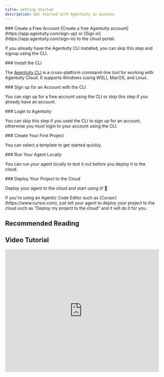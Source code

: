 ```yaml
---
title: Getting Started
description: Get started with Agentuity in minutes
---
```



<Steps>
<Step>
### Create a Free Account
[Create a free Agentuity account](https://app.agentuity.com/sign-up) or [Sign in](https://app.agentuity.com/sign-in) to the cloud portal.

If you already have the Agentuity CLI installed, you can skip this step and signup using the CLI.
</Step>

<Step>
### Install the CLI

The [Agentuity CLI](/CLI/installation) is a cross-platform command-line tool for working with Agentuity Cloud. It supports Windows (using WSL), MacOS, and Linux.

<CLICommand command="curl -fsS https://agentuity.sh | sh" />
</Step>

<Step>
### Sign up for an Account with the CLI

You can sign up for a free account using the CLI or skip this step if you already have an account.

<CLICommand command="agentuity auth signup" />
</Step>

<Step>
### Login to Agentuity

You can skip this step if you used the CLI to sign up for an account, otherwise you must login to your account using the CLI.

<CLICommand command="agentuity login" />
</Step>

<Step>
### Create Your First Project

You can select a template to get started quickly.

<CLICommand command="agentuity create" />
</Step>

<Step>
### Run Your Agent Locally

You can run your agent locally to test it out before you deploy it to the cloud.

<CLICommand command="agentuity dev" />
</Step>

<Step>
### Deploy Your Project to the Cloud

Deploy your agent to the cloud and start using it! 🚀

<CLICommand command="agentuity deploy" />

<Callout type="info">
If you're using an Agentic Code Editor such as [Cursor](https://www.cursor.com), just tell your agent to deploy your project to the cloud such as "Deploy my project to the cloud" and it will do it for you.
</Callout>

</Step>

</Steps>

## Recommended Reading

<Cards>
  <Card
    title="Guides"
    href="/Guides/what-is-an-agent"
    description="Advanced guides for using Agentuity."
  />
  <Card
    title="Cloud Console"
    href="/Cloud/"
    description="Learn about the Agentuity Console capabilities."
  />
  <Card
    title="Command Line Interface"
    href="/CLI/installation"
    description="Reference for using Agentuity from the terminal."
  />
  <Card
    title="Examples & Tutorials"
    href="/Examples/"
    description="Explore sample projects, step-by-step tutorials, and implementation guides."
  />
  <Card
    title="SDKs & Integration"
    href="/SDKs"
    description="Integrate Agentuity Cloud into your applications using our SDKs and APIs."
  />
  <Card
    title="Changelogs"
    href="/Changelog"
    description="Changelogs for the Agentuity SDKs and CLI."
  />
</Cards>

## Video Tutorial

<iframe 
  width="100%" 
  height="400" 
  src="https://www.youtube.com/embed/Z9QAdFO2LYE" 
  title="Building your first AI agent" 
  frameBorder="0" 
  allow="accelerometer; autoplay; clipboard-write; encrypted-media; gyroscope; picture-in-picture" 
  allowFullScreen
></iframe>

